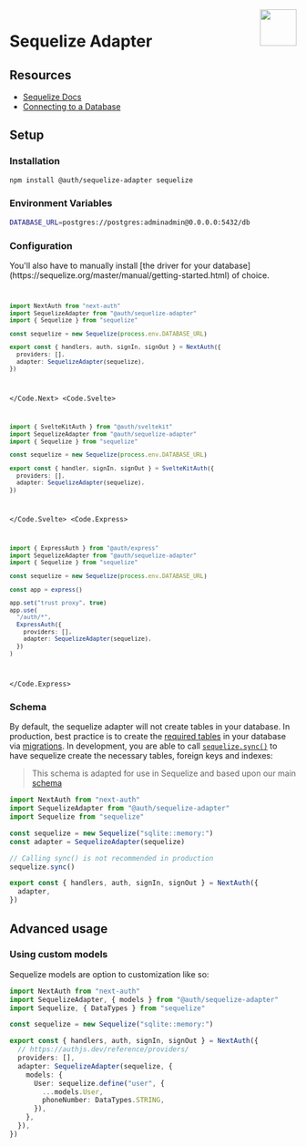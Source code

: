 
<img align="right" src="/img/adapters/sequelize.svg" height="64" width="64" />

# Sequelize Adapter

## Resources

- [Sequelize Docs](https://sequelize.org/docs/v6/getting-started/)
- [Connecting to a Database](https://sequelize.org/master/manual/getting-started.html#connecting-to-a-database)

## Setup

### Installation

```bash npm2yarn
npm install @auth/sequelize-adapter sequelize
```

### Environment Variables

```sh
DATABASE_URL=postgres://postgres:adminadmin@0.0.0.0:5432/db
```

### Configuration

<Callout type="warning">
  You'll also have to manually install [the driver for your
  database](https://sequelize.org/master/manual/getting-started.html) of choice.
</Callout>

<Code>
<Code.Next>

```ts filename="./auth.ts"
import NextAuth from "next-auth"
import SequelizeAdapter from "@auth/sequelize-adapter"
import { Sequelize } from "sequelize"

const sequelize = new Sequelize(process.env.DATABASE_URL)

export const { handlers, auth, signIn, signOut } = NextAuth({
  providers: [],
  adapter: SequelizeAdapter(sequelize),
})
```

</Code.Next>
<Code.Svelte>

```ts filename="./src/auth.ts"
import { SvelteKitAuth } from "@auth/sveltekit"
import SequelizeAdapter from "@auth/sequelize-adapter"
import { Sequelize } from "sequelize"

const sequelize = new Sequelize(process.env.DATABASE_URL)

export const { handler, signIn, signOut } = SvelteKitAuth({
  providers: [],
  adapter: SequelizeAdapter(sequelize),
})
```

</Code.Svelte>
<Code.Express>

```ts filename="./src/routes/auth.route.ts"
import { ExpressAuth } from "@auth/express"
import SequelizeAdapter from "@auth/sequelize-adapter"
import { Sequelize } from "sequelize"

const sequelize = new Sequelize(process.env.DATABASE_URL)

const app = express()

app.set("trust proxy", true)
app.use(
  "/auth/*",
  ExpressAuth({
    providers: [],
    adapter: SequelizeAdapter(sequelize),
  })
)
```

</Code.Express>
</Code>

### Schema

By default, the sequelize adapter will not create tables in your database. In production, best practice is to create the [required tables](https://authjs.dev/reference/core/adapters/models) in your database via [migrations](https://sequelize.org/master/manual/migrations.html). In development, you are able to call [`sequelize.sync()`](https://sequelize.org/master/manual/model-basics.html#model-synchronization) to have sequelize create the necessary tables, foreign keys and indexes:

> This schema is adapted for use in Sequelize and based upon our main
> [schema](https://authjs.dev/docs/database)

```ts filename="./auth.ts"
import NextAuth from "next-auth"
import SequelizeAdapter from "@auth/sequelize-adapter"
import Sequelize from "sequelize"

const sequelize = new Sequelize("sqlite::memory:")
const adapter = SequelizeAdapter(sequelize)

// Calling sync() is not recommended in production
sequelize.sync()

export const { handlers, auth, signIn, signOut } = NextAuth({
  adapter,
})
```

## Advanced usage

### Using custom models

Sequelize models are option to customization like so:

```ts filename="./auth.ts"
import NextAuth from "next-auth"
import SequelizeAdapter, { models } from "@auth/sequelize-adapter"
import Sequelize, { DataTypes } from "sequelize"

const sequelize = new Sequelize("sqlite::memory:")

export const { handlers, auth, signIn, signOut } = NextAuth({
  // https://authjs.dev/reference/providers/
  providers: [],
  adapter: SequelizeAdapter(sequelize, {
    models: {
      User: sequelize.define("user", {
        ...models.User,
        phoneNumber: DataTypes.STRING,
      }),
    },
  }),
})
```

